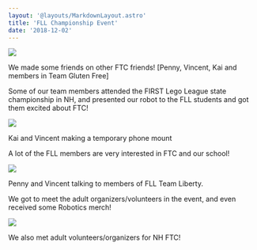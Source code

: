 ```yaml
---
layout: '@layouts/MarkdownLayout.astro'
title: 'FLL Championship Event'
date: '2018-12-02'
---
```


![](/images/IMG_0000.jpg)

We made some friends on other FTC friends! \[Penny, Vincent, Kai and members in Team Gluten Free\]

Some of our team members attended the FIRST Lego League state championship in NH, and presented our robot to the FLL students and got them excited about FTC!

![](/images/IMG_0001.jpg)

Kai and Vincent making a temporary phone mount

A lot of the FLL members are very interested in FTC and our school!

![](/images/IMG_0002.jpg)

Penny and Vincent talking to members of FLL Team Liberty.

We got to meet the adult organizers/volunteers in the event, and even received some Robotics merch!

![](/images/IMG_0003.jpg)

We also met adult volunteers/organizers for NH FTC!
